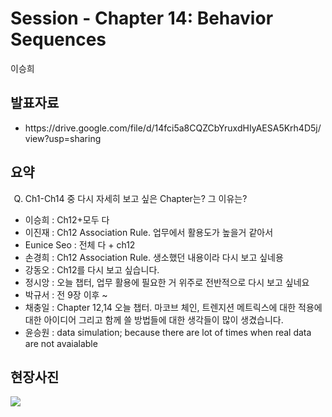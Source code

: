 # Session - Chapter 14: Behavior Sequences
이승희

## 발표자료
- https://drive.google.com/file/d/14fci5a8CQZCbYruxdHIyAESA5Krh4D5j/view?usp=sharing

## 요약
Q.  Ch1-Ch14 중 다시 자세히 보고 싶은 Chapter는? 그 이유는?
- 이승희 : Ch12+모두 다
- 이진재 : Ch12 Association Rule.  업무에서 활용도가 높을거 같아서
- Eunice Seo : 전체 다 + ch12
- 손경희 : Ch12 Association Rule. 생소했던 내용이라 다시 보고 싶네용
- 강동오 : Ch12를 다시 보고 싶습니다.
- 정시앙 : 오늘 챕터,  업무 활용에 필요한 거 위주로 전반적으로 다시 보고 싶네요
- 박규서 : 전 9장 이후 ~
- 채충일 : Chapter 12,14 오늘 챕터. 마코브 체인, 트렌지션 메트릭스에 대한 적용에 대한 아이디어 그리고 함께 쓸 방법들에 대한 생각들이 많이 생겼습니다.
- 윤승원 : data simulation; because there are lot of times when real data are not avaialable

## 현장사진
![](img/s9/9.png)

